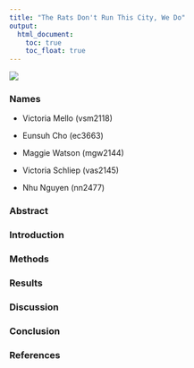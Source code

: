 ```yaml
---
title: "The Rats Don't Run This City, We Do"
output: 
  html_document:
    toc: true
    toc_float: true
---
```


![](https://cdn.theatlantic.com/thumbor/RzlQuaHgqJQ-XdKfDOIvpRda_xI=/0x0:2400x3000/1330x1663/media/img/2023/03/01/Rats_opener4x5-1/original.jpg)

### Names

* Victoria Mello (vsm2118)

* Eunsuh Cho (ec3663)

* Maggie Watson (mgw2144)

* Victoria Schliep (vas2145)

* Nhu Nguyen (nn2477)


### Abstract 

### Introduction

### Methods

### Results

### Discussion

### Conclusion

### References
